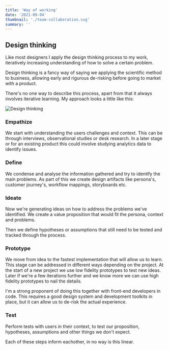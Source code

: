 ```yaml
---
title: 'Way of working'
date: '2021-09-04'
thumbnail: './team-collaboration.svg'
summary: ''
---
```


## Design thinking

Like most designers I apply the design thinking process to my work, iteratively
increasing understanding of how to solve a certain problem.

Design thinking is a fancy way of saying we applying the scientific method to
business, allowing early and rigurous de-risking before going to market with a
product.

There's no one way to describe this process, apart from that it always involves
iterative learning. My approach looks a little like this:

![Design thinking](./design-thinking.png)

### Empathize

We start with understanding the users challenges and context. This can be
through interviews, observational studies or desk research. In a later stage or
for an existing product this could involve studying analytics data to identify
issues.

### Define

We condense and analyse the information gathered and try to identify the main
problems. As part of this we create design artifacts like persona's, customer
journey's, workflow mappings, storyboards etc.

### Ideate

Now we're generating ideas on how to address the problems we've identified. We
create a value proposition that would fit the persona, context and problems.

Then we define hypotheses or assumptions that still need to be tested and
tracked through the process.

### Prototype

We move from idea to the fastest implementation that will allow us to learn.
This stage can be addressed in different ways depending on the project. At the
start of a new project we use low fidelity prototypes to test new ideas. Later
if we're a few iterations further and we know more we can use high fidelity
prototypes to nail the details.

I'm a strong proponent of doing this together with front-end developers in code.
This requires a good design system and development toolkits in place, but it can
allow us to de-risk the actual experience.

### Test

Perform tests with users in their context, to test our proposition, hypotheses,
assumptions and other things we don't expect.

Each of these steps inform eachother, in no way is this linear.
